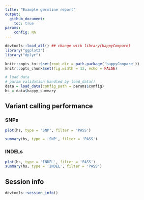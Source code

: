 ```yaml
---
title: "Example germline report"
output:
  github_document:
    toc: true
params:
    config: NA
---
```


```r
devtools::load_all() ## change with library(happyCompare)
library("ggplot2")
library("dplyr")

knitr::opts_knit$set(root.dir = path.package('happyCompare'))
knitr::opts_chunk$set(fig.width = 12, echo = FALSE)
```

```r
# load data
# param validation handled by load_data()
data = load_data(config_path = params$config)
hs = data$happy_summary
```

## Variant calling performance

### SNPs

```r
plot(hs, type = 'SNP', filter = 'PASS')
```

```r
summary(hs, type = 'SNP', filter = 'PASS')
```


### INDELs

```r
plot(hs, type = 'INDEL', filter = 'PASS')
summary(hs, type = 'INDEL', filter = 'PASS')
```

## Session info
```r
devtools::session_info()
```